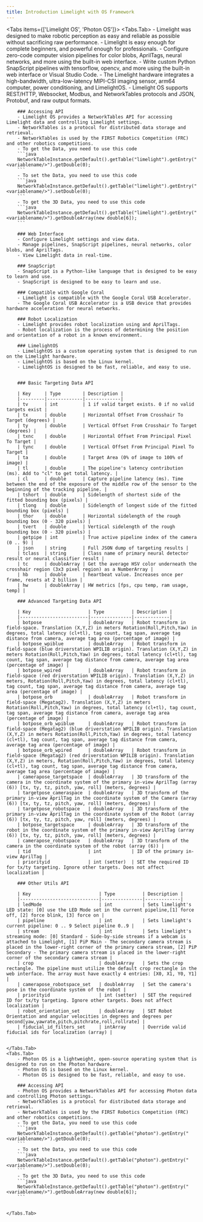 ```yaml
---
title: Introduction Limelight with OS Framework
---
```



<Tabs items={['Limelight OS', 'Photon OS']}>
    <Tabs.Tab>
        - Limelight was designed to make robotic perception as easy and reliable as possible without sacrificing raw performance.
        - Limelight is easy enough for complete beginners, and powerful enough for professionals.
        - Configure zero-code computer vision pipelines for color blobs, AprilTags, neural networks, and more using the built-in web interface.
        - Write custom Python SnapScript pipelines with tensorflow, opencv, and more using the built-in web interface or Visual Studio Code.
        - The Limelight hardware integrates a high-bandwidth, ultra-low-latency MIPI-CSI imaging sensor, arm64 computer, power conditioning, and LimelightOS.
        - Limelight OS supports REST/HTTP, Websocket, Modbus, and NetworkTables protocols and JSON, Protobuf, and raw output formats.

        ### Accessing API
        - Limelight OS provides a NetworkTables API for accessing Limelight data and controlling Limelight settings.
        - NetworkTables is a protocol for distributed data storage and retrieval.
        - NetworkTables is used by the FIRST Robotics Competition (FRC) and other robotics competitions.
        - To get the Data, you need to use this code
        ```java
        NetworkTableInstance.getDefault().getTable("limelight").getEntry("<variablename/>").getDouble(0);
        ```
        - To set the Data, you need to use this code
        ```java
        NetworkTableInstance.getDefault().getTable("limelight").getEntry("<variablename/>").setDouble(0);
        ```
        - To get the 3D Data, you need to use this code
        ```java
        NetworkTableInstance.getDefault().getTable("limelight").getEntry("<variablename/>").getDoubleArray(new double[6]);
        ```

        ### Web Interface
        - Configure Limelight settings and view data.
        - Manage pipelines, SnapScript pipelines, neural networks, color blobs, and AprilTags.
        - View Limelight data in real-time.

        ### SnapScript
        - SnapScript is a Python-like language that is designed to be easy to learn and use.
        - SnapScript is designed to be easy to learn and use.

        ### Compatible with Google Coral
        - Limelight is compatible with the Google Coral USB Accelerator.
        - The Google Coral USB Accelerator is a USB device that provides hardware acceleration for neural networks.

        ### Robot Localization
        - Limelight provides robot localization using and AprilTags.
        - Robot localization is the process of determining the position and orientation of a robot in a known environment.

        ### LimelightOS
        - LimelightOS is a custom operating system that is designed to run on the Limelight hardware.
        - LimelightOS is based on the Linux kernel.
        - LimelightOS is designed to be fast, reliable, and easy to use.


        ### Basic Targeting Data API

        | Key     | Type        | Description |
        |---------|-------------|-------------|
        | tv      | int         | 1 if valid target exists. 0 if no valid targets exist |
        | tx      | double      | Horizontal Offset From Crosshair To Target (degrees) |
        | ty      | double      | Vertical Offset From Crosshair To Target (degrees) |
        | txnc    | double      | Horizontal Offset From Principal Pixel To Target |
        | tync    | double      | Vertical Offset From Principal Pixel To Target |
        | ta      | double      | Target Area (0% of image to 100% of image) |
        | tl      | double      | The pipeline's latency contribution (ms). Add to "cl" to get total latency. |
        | cl      | double      | Capture pipeline latency (ms). Time between the end of the exposure of the middle row of the sensor to the beginning of the tracking pipeline. |
        | tshort  | double      | Sidelength of shortest side of the fitted bounding box (pixels) |
        | tlong   | double      | Sidelength of longest side of the fitted bounding box (pixels) |
        | thor    | double      | Horizontal sidelength of the rough bounding box (0 - 320 pixels) |
        | tvert   | double      | Vertical sidelength of the rough bounding box (0 - 320 pixels) |
        | getpipe | int         | True active pipeline index of the camera (0 .. 9) |
        | json    | string      | Full JSON dump of targeting results |
        | tclass  | string      | Class name of primary neural detector result or neural classifier result |
        | tc      | doubleArray | Get the average HSV color underneath the crosshair region (3x3 pixel region) as a NumberArray |
        | hb      | double      | heartbeat value. Increases once per frame, resets at 2 billion |
        | hw      | doubleArray | HW metrics [fps, cpu temp, ram usage, temp] |

        ### Advanced Targeting Data API

        | Key                     | Type          | Description |
        |-------------------------|---------------|-------------|
        | botpose                 | doubleArray   | Robot transform in field-space. Translation (X,Y,Z) in meters Rotation(Roll,Pitch,Yaw) in degrees, total latency (cl+tl), tag count, tag span, average tag distance from camera, average tag area (percentage of image) |
        | botpose_wpiblue         | doubleArray   | Robot transform in field-space (blue driverstation WPILIB origin). Translation (X,Y,Z) in meters Rotation(Roll,Pitch,Yaw) in degrees, total latency (cl+tl), tag count, tag span, average tag distance from camera, average tag area (percentage of image) |
        | botpose_wpired          | doubleArray   | Robot transform in field-space (red driverstation WPILIB origin). Translation (X,Y,Z) in meters, Rotation(Roll,Pitch,Yaw) in degrees, total latency (cl+tl), tag count, tag span, average tag distance from camera, average tag area (percentage of image) |
        | botpose_orb             | doubleArray   | Robot transform in field-space (Megatag2). Translation (X,Y,Z) in meters Rotation(Roll,Pitch,Yaw) in degrees, total latency (cl+tl), tag count, tag span, average tag distance from camera, average tag area (percentage of image) |
        | botpose_orb_wpiblue     | doubleArray   | Robot transform in field-space (Megatag2) (blue driverstation WPILIB origin). Translation (X,Y,Z) in meters Rotation(Roll,Pitch,Yaw) in degrees, total latency (cl+tl), tag count, tag span, average tag distance from camera, average tag area (percentage of image) |
        | botpose_orb_wpired      | doubleArray   | Robot transform in field-space (Megatag2) (red driverstation WPILIB origin). Translation (X,Y,Z) in meters, Rotation(Roll,Pitch,Yaw) in degrees, total latency (cl+tl), tag count, tag span, average tag distance from camera, average tag area (percentage of image) |
        | camerapose_targetspace  | doubleArray   | 3D transform of the camera in the coordinate system of the primary in-view AprilTag (array (6)) [tx, ty, tz, pitch, yaw, roll] (meters, degrees) |
        | targetpose_cameraspace  | doubleArray   | 3D transform of the primary in-view AprilTag in the coordinate system of the Camera (array (6)) [tx, ty, tz, pitch, yaw, roll] (meters, degrees) |
        | targetpose_robotspace   | doubleArray   | 3D transform of the primary in-view AprilTag in the coordinate system of the Robot (array (6)) [tx, ty, tz, pitch, yaw, roll] (meters, degrees) |
        | botpose_targetspace     | doubleArray   | 3D transform of the robot in the coordinate system of the primary in-view AprilTag (array (6)) [tx, ty, tz, pitch, yaw, roll] (meters, degrees) |
        | camerapose_robotspace   | doubleArray   | 3D transform of the camera in the coordinate system of the robot (array (6)) |
        | tid                     | int           | ID of the primary in-view AprilTag |
        | priorityid              | int (setter)  | SET the required ID for tx/ty targeting. Ignore other targets. Does not affect localization |

        ### Other Utils API

        | Key                         | Type          | Description |
        |-----------------------------|---------------|-------------|
        | ledMode                     | int           | Sets limelight's LED state: [0] use the LED Mode set in the current pipeline,[1] force off, [2] force blink, [3] force on |
        | pipeline                    | int           | Sets limelight's current pipeline: 0 .. 9 Select pipeline 0..9 |
        | stream                      | int           | Sets limelight's streaming mode: [0] Standard - Side-by-side streams if a webcam is attached to Limelight, [1] PiP Main - The secondary camera stream is placed in the lower-right corner of the primary camera stream, [2] PiP Secondary - The primary camera stream is placed in the lower-right corner of the secondary camera stream |
        | crop                        | doubleArray   | Sets the crop rectangle. The pipeline must utilize the default crop rectangle in the web interface. The array must have exactly 4 entries: [X0, X1, Y0, Y1] |
        | camerapose_robotspace_set   | doubleArray   | Set the camera's pose in the coordinate system of the robot |
        | priorityid                  | int (setter)  | SET the required ID for tx/ty targeting. Ignore other targets. Does not affect localization |
        | robot_orientation_set       | doubleArray   | SET Robot Orientation and angular velocities in degrees and degrees per second[yaw,yawrate,pitch,pitchrate,roll,rollrate] |
        | fiducial_id_filters_set     | intArray      | Override valid fiducial ids for localization (array) |


    </Tabs.Tab>
    <Tabs.Tab>
        - Photon OS is a lightweight, open-source operating system that is designed to run on the Photon hardware.
        - Photon OS is based on the Linux kernel.
        - Photon OS is designed to be fast, reliable, and easy to use.

        ### Accessing API
        - Photon OS provides a NetworkTables API for accessing Photon data and controlling Photon settings.
        - NetworkTables is a protocol for distributed data storage and retrieval.
        - NetworkTables is used by the FIRST Robotics Competition (FRC) and other robotics competitions.
        - To get the Data, you need to use this code
        ```java
        NetworkTableInstance.getDefault().getTable("photon").getEntry("<variablename/>").getDouble(0);
        ```
        - To set the Data, you need to use this code
        ```java
        NetworkTableInstance.getDefault().getTable("photon").getEntry("<variablename/>").setDouble(0);
        ```
        - To get the 3D Data, you need to use this code
        ```java
        NetworkTableInstance.getDefault().getTable("photon").getEntry("<variablename/>").getDoubleArray(new double[6]);
        ```


    </Tabs.Tab>
</Tabs>
